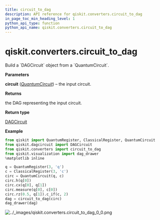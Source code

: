 ```yaml
---
title: circuit_to_dag
description: API reference for qiskit.converters.circuit_to_dag
in_page_toc_min_heading_level: 1
python_api_type: function
python_api_name: qiskit.converters.circuit_to_dag
---
```


<span id="qiskit-converters-circuit-to-dag" />

# qiskit.converters.circuit\_to\_dag

<Function id="qiskit.converters.circuit_to_dag" isDedicatedPage={true} github="https://github.com/qiskit/qiskit/tree/stable/0.18/qiskit/converters/circuit_to_dag.py" signature="circuit_to_dag(circuit)">
  Build a `DAGCircuit` object from a `QuantumCircuit`.

  **Parameters**

  **circuit** ([*QuantumCircuit*](qiskit.circuit.QuantumCircuit "qiskit.circuit.QuantumCircuit")) – the input circuit.

  **Returns**

  the DAG representing the input circuit.

  **Return type**

  [DAGCircuit](qiskit.dagcircuit.DAGCircuit "qiskit.dagcircuit.DAGCircuit")

  **Example**

  ```python
  from qiskit import QuantumRegister, ClassicalRegister, QuantumCircuit
  from qiskit.dagcircuit import DAGCircuit
  from qiskit.converters import circuit_to_dag
  from qiskit.visualization import dag_drawer
  %matplotlib inline

  q = QuantumRegister(3, 'q')
  c = ClassicalRegister(3, 'c')
  circ = QuantumCircuit(q, c)
  circ.h(q[0])
  circ.cx(q[0], q[1])
  circ.measure(q[0], c[0])
  circ.rz(0.5, q[1]).c_if(c, 2)
  dag = circuit_to_dag(circ)
  dag_drawer(dag)
  ```

  ![../\_images/qiskit.converters.circuit\_to\_dag\_0\_0.png](/images/api/qiskit/0.29/qiskit.converters.circuit_to_dag_0_0.png)
</Function>

